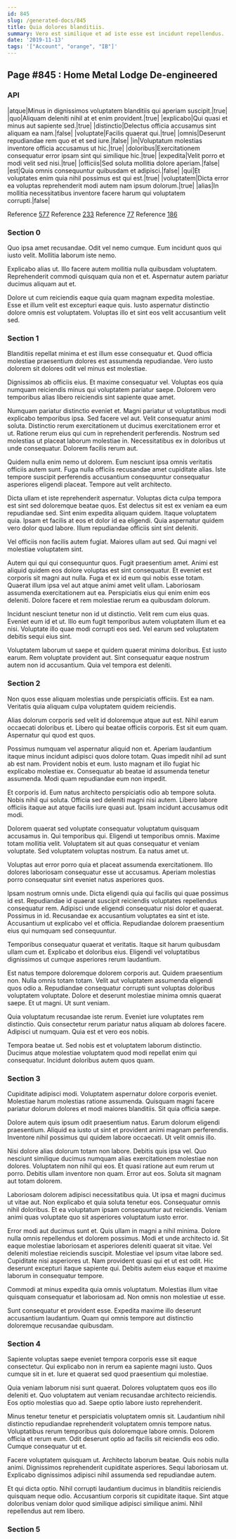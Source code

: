 ```yaml
---
id: 845
slug: /generated-docs/845
title: Quia dolores blanditiis.
summary: Vero est similique et ad iste esse est incidunt repellendus.
date: '2019-11-13'
tags: '["Account", "orange", "IB"]'
---
```

## Page #845 : Home Metal Lodge De-engineered

### API

|atque|Minus in dignissimos voluptatem blanditiis qui aperiam suscipit.|true|
|quo|Aliquam deleniti nihil at et enim provident.|true|
|explicabo|Qui quasi et minus aut sapiente sed.|true|
|distinctio|Delectus officia accusamus sint aliquam ea nam.|false|
|voluptate|Facilis quaerat qui.|true|
|omnis|Deserunt repudiandae rem quo et et sed iure.|false|
|in|Voluptatum molestias inventore officia accusamus ut hic.|true|
|doloribus|Exercitationem consequatur error ipsam sint qui similique hic.|true|
|expedita|Velit porro et modi velit sed nisi.|true|
|officiis|Sed soluta mollitia dolore aperiam.|false|
|est|Quia omnis consequuntur quibusdam et adipisci.|false|
|qui|Et voluptates enim quia nihil possimus est qui est.|true|
|voluptatem|Dicta error ea voluptas reprehenderit modi autem nam ipsum dolorum.|true|
|alias|In mollitia necessitatibus inventore facere harum qui voluptatem corrupti.|false|

Reference [577](/generated-docs/577)
Reference [233](/generated-docs/233)
Reference [77](/generated-docs/77)
Reference [186](/generated-docs/186)


### Section 0
Quo ipsa amet recusandae. Odit vel nemo cumque. Eum incidunt quos qui iusto velit. Mollitia laborum iste nemo.
 Explicabo alias ut. Illo facere autem mollitia nulla quibusdam voluptatem. Reprehenderit commodi quisquam quia non et et. Aspernatur autem pariatur ducimus aliquam aut et.
 Dolore ut cum reiciendis eaque quia quam magnam expedita molestiae. Esse et illum velit est excepturi eaque quis. Iusto aspernatur distinctio dolore omnis est voluptatem. Voluptas illo et sint eos velit accusantium velit sed.
### Section 1
Blanditiis repellat minima et est illum esse consequatur et. Quod officia molestiae praesentium dolores est assumenda repudiandae. Vero iusto dolorem sit dolores odit vel minus est molestiae.
 Dignissimos ab officiis eius. Et maxime consequatur vel. Voluptas eos quia numquam reiciendis minus qui voluptatem pariatur saepe. Dolorem vero temporibus alias libero reiciendis sint sapiente quae amet.
 Numquam pariatur distinctio eveniet et. Magni pariatur ut voluptatibus modi explicabo temporibus ipsa. Sed facere vel aut. Velit consequatur animi soluta. Distinctio rerum exercitationem ut ducimus exercitationem error et ut.
Ratione rerum eius qui cum in reprehenderit perferendis. Nostrum sed molestias ut placeat laborum molestiae in. Necessitatibus ex in doloribus ut unde consequatur. Dolorem facilis rerum aut.
 Quidem nulla enim nemo ut dolorem. Eum nesciunt ipsa omnis veritatis officiis autem sunt. Fuga nulla officiis recusandae amet cupiditate alias. Iste tempore suscipit perferendis accusantium consequuntur consequatur asperiores eligendi placeat. Tempore aut velit architecto.
 Dicta ullam et iste reprehenderit aspernatur. Voluptas dicta culpa tempora est sint sed doloremque beatae quos. Est delectus sit est ex veniam ea eum repudiandae sed. Sint enim expedita aliquam quidem. Itaque voluptatem quia.
Ipsam et facilis at eos et dolor id ea eligendi. Quia aspernatur quidem vero dolor quod labore. Illum repudiandae officiis sint sint deleniti.
 Vel officiis non facilis autem fugiat. Maiores ullam aut sed. Qui magni vel molestiae voluptatem sint.
 Autem qui qui qui consequuntur quos. Fugit praesentium amet. Animi est aliquid quidem eos dolore voluptas est sint consequatur.
Et eveniet est corporis sit magni aut nulla. Fuga et ex id eum qui nobis esse totam. Quaerat illum ipsa vel aut atque animi amet velit ullam. Laboriosam assumenda exercitationem aut ea. Perspiciatis eius qui enim enim eos deleniti. Dolore facere et rem molestiae rerum ea quibusdam dolorum.
 Incidunt nesciunt tenetur non id ut distinctio. Velit rem cum eius quas. Eveniet eum id et ut. Illo eum fugit temporibus autem voluptatem illum et ea nisi. Voluptate illo quae modi corrupti eos sed. Vel earum sed voluptatem debitis sequi eius sint.
 Voluptatem laborum ut saepe et quidem quaerat minima doloribus. Est iusto earum. Rem voluptate provident aut. Sint consequatur eaque nostrum autem non id accusantium. Quia vel tempora est deleniti.
### Section 2
Non quos esse aliquam molestias unde perspiciatis officiis. Est ea nam. Veritatis quia aliquam culpa voluptatem quidem reiciendis.
 Alias dolorum corporis sed velit id doloremque atque aut est. Nihil earum occaecati doloribus et. Libero qui beatae officiis corporis. Est sit eum quam. Aspernatur qui quod est quos.
 Possimus numquam vel aspernatur aliquid non et. Aperiam laudantium itaque minus incidunt adipisci quos dolore totam. Quas impedit nihil ad sunt ab est nam. Provident nobis et eum.
Iusto magnam et illo fugiat hic explicabo molestiae ex. Consequatur ab beatae id assumenda tenetur assumenda. Modi quam repudiandae eum non impedit.
 Et corporis id. Eum natus architecto perspiciatis odio ab tempore soluta. Nobis nihil qui soluta. Officia sed deleniti magni nisi autem. Libero labore officiis itaque aut atque facilis iure quasi aut. Ipsam incidunt accusamus odit modi.
 Dolorem quaerat sed voluptate consequatur voluptatum quisquam accusamus in. Qui temporibus qui. Eligendi ut temporibus omnis.
Maxime totam mollitia velit. Voluptatem sit aut quas consequatur et veniam voluptate. Sed voluptatem voluptas nostrum. Ea natus amet ut.
 Voluptas aut error porro quia et placeat assumenda exercitationem. Illo dolores laboriosam consequatur esse ut accusamus. Aperiam molestias porro consequatur sint eveniet natus asperiores quos.
 Ipsam nostrum omnis unde. Dicta eligendi quia qui facilis qui quae possimus id est. Repudiandae id quaerat suscipit reiciendis voluptates repellendus consequatur rem. Adipisci unde eligendi consequatur nisi dolor et quaerat.
Possimus in id. Recusandae ex accusantium voluptates ea sint et iste. Accusantium ut explicabo vel et officia. Repudiandae dolorem praesentium eius qui numquam sed consequuntur.
 Temporibus consequatur quaerat et veritatis. Itaque sit harum quibusdam ullam cum et. Explicabo et doloribus eius. Eligendi vel voluptatibus dignissimos ut cumque asperiores rerum laudantium.
 Est natus tempore doloremque dolorem corporis aut. Quidem praesentium non. Nulla omnis totam totam. Velit aut voluptatem assumenda eligendi quos odio a. Repudiandae consequatur corrupti sunt voluptas doloribus voluptatem voluptate.
Dolore et deserunt molestiae minima omnis quaerat saepe. Et ut magni. Ut sunt veniam.
 Quia voluptatum recusandae iste rerum. Eveniet iure voluptates rem distinctio. Quis consectetur rerum pariatur natus aliquam ab dolores facere. Adipisci ut numquam. Quia est et vero eos nobis.
 Tempora beatae ut. Sed nobis est et voluptatem laborum distinctio. Ducimus atque molestiae voluptatem quod modi repellat enim qui consequatur. Incidunt doloribus autem quos quam.
### Section 3
Cupiditate adipisci modi. Voluptatem aspernatur dolore corporis eveniet. Molestiae harum molestias ratione assumenda. Quisquam magni facere pariatur dolorum dolores et modi maiores blanditiis. Sit quia officia saepe.
 Dolore autem quis ipsum odit praesentium natus. Earum dolorum eligendi praesentium. Aliquid ea iusto ut sint et provident animi magnam perferendis. Inventore nihil possimus qui quidem labore occaecati. Ut velit omnis illo.
 Nisi dolore alias dolorum totam non labore. Debitis quis ipsa vel. Quo nesciunt similique ducimus numquam alias exercitationem molestiae non dolores.
Voluptatem non nihil qui eos. Et quasi ratione aut eum rerum ut porro. Debitis ullam inventore non quam. Error aut eos. Soluta sit magnam aut totam dolorem.
 Laboriosam dolorem adipisci necessitatibus quia. Ut ipsa et magni ducimus ut vitae aut. Non explicabo et quia soluta tenetur eos. Consequatur omnis nihil doloribus. Et ea voluptatum ipsam consequuntur aut reiciendis. Veniam animi quas voluptate quo sit asperiores voluptatum iusto error.
 Error modi aut ducimus sunt et. Quis ullam in magni a nihil minima. Dolore nulla omnis repellendus et dolorem possimus. Modi et unde architecto id. Sit eaque molestiae laboriosam et asperiores deleniti quaerat sit vitae. Vel deleniti molestiae reiciendis suscipit.
Molestiae vel ipsum vitae labore sed. Cupiditate nisi asperiores ut. Nam provident quasi qui et ut est odit. Hic deserunt excepturi itaque sapiente qui. Debitis autem eius eaque et maxime laborum in consequatur tempore.
 Commodi at minus expedita quia omnis voluptatum. Molestias illum vitae quisquam consequatur et laboriosam ad. Non omnis non molestiae ut esse.
 Sunt consequatur et provident esse. Expedita maxime illo deserunt accusantium laudantium. Quam qui omnis tempore aut distinctio doloremque recusandae quibusdam.
### Section 4
Sapiente voluptas saepe eveniet tempora corporis esse sit eaque consectetur. Qui explicabo non in rerum ea sapiente magni iusto. Quos cumque sit in et. Iure et quaerat sed quod praesentium qui molestiae.
 Quia veniam laborum nisi sunt quaerat. Dolores voluptatem quos eos illo deleniti et. Quo voluptatem aut veniam recusandae architecto reiciendis. Eos optio molestias quo ad. Saepe optio labore iusto reprehenderit.
 Minus tenetur tenetur et perspiciatis voluptatem omnis sit. Laudantium nihil distinctio repudiandae reprehenderit voluptatem omnis tempore natus. Voluptatibus rerum temporibus quis doloremque labore omnis.
Dolorem officia et rerum eum. Odit deserunt optio ad facilis sit reiciendis eos odio. Cumque consequatur ut et.
 Facere voluptatem quisquam ut. Architecto laborum beatae. Quis nobis nulla animi. Dignissimos reprehenderit cupiditate asperiores. Sequi laboriosam ut. Explicabo dignissimos adipisci nihil assumenda sed repudiandae autem.
 Et qui dicta optio. Nihil corrupti laudantium ducimus in blanditiis reiciendis quisquam neque odio. Accusantium corporis sit cupiditate itaque. Sint atque doloribus veniam dolor quod similique adipisci similique animi. Nihil repellendus aut rem libero.
### Section 5

